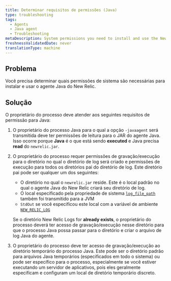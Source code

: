 ```yaml
---
title: Determinar requisitos de permissões (Java)
type: troubleshooting
tags:
  - Agents
  - Java agent
  - Troubleshooting
metaDescription: System permissions you need to install and use the New Relic PHP agent.
freshnessValidatedDate: never
translationType: machine
---
```


## Problema

Você precisa determinar quais permissões de sistema são necessárias para instalar e usar o agente Java do New Relic.

## Solução

O proprietário do processo deve atender aos seguintes requisitos de permissão para Java:

1. O proprietário do processo Java para o qual a opção `-javaagent` será transmitida deve ter permissões de leitura para o JAR do agente Java. Isso ocorre porque <DoNotTranslate>**Java**</DoNotTranslate> é o que está sendo <DoNotTranslate>**executed**</DoNotTranslate> e Java precisa <DoNotTranslate>**read**</DoNotTranslate> do `newrelic.jar`.

2. O proprietário do processo requer permissões de gravação/execução para o diretório no qual o diretório de log será criado e permissões de execução para todos os diretórios pai do diretório de log. Este diretório pai pode ser qualquer um dos seguintes:

   * O diretório no qual o `newrelic.jar` reside. Este é o local padrão no qual o agente Java do New Relic criará seu diretório de log.
   * O local especificado pela propriedade de sistema [`log_file_path`](/docs/agents/java-agent/configuration/java-agent-configuration-config-file#cfg-log_file_path) também foi transmitido para a JVM
   * `StdOut` se você especificou este local com a variável de ambiente [`NEW_RELIC_LOG`](/docs/agents/java-agent/configuration/java-agent-configuration-config-file#ev-NEW_RELIC_LOG)

   Se o diretório New Relic Logs for <DoNotTranslate>**already exists**</DoNotTranslate>, o proprietário do processo deverá ter acesso de gravação/execução nesse diretório para que o processo Java possa passar para o diretório e criar o arquivo de log Java do agente.

3. O proprietário do processo deve ter acesso de gravação/execução ao diretório temporário do processo Java. Este pode ser o diretório padrão para arquivos Java temporários (especificados em todo o sistema) ou pode ser específico para o processo, especialmente se você estiver executando um servidor de aplicativos, pois eles geralmente especificam e configuram um local de diretório temporário discreto.